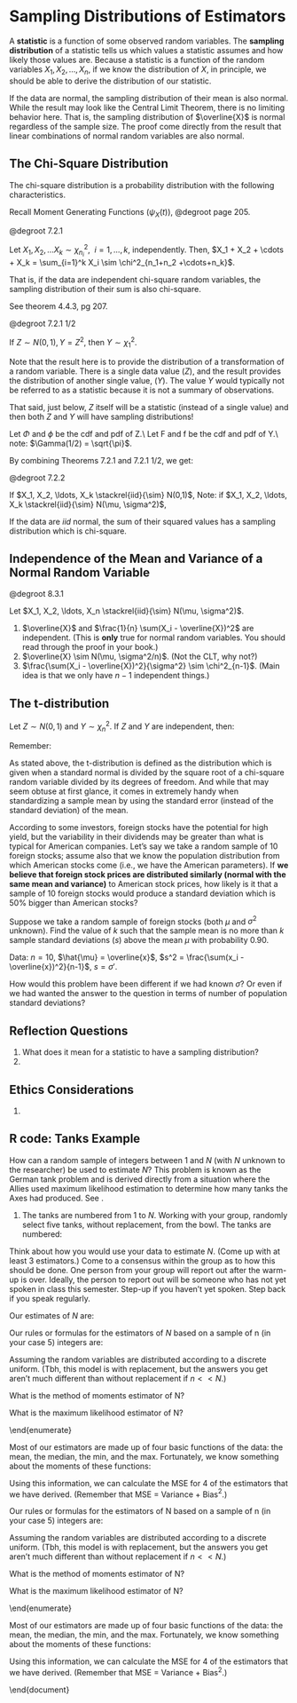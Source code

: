 # Sampling Distributions of Estimators {#sampdist}

A **statistic** is a function of some observed random variables.  The **sampling distribution** of a statistic tells us which values a statistic assumes and how likely those values are.  Because a statistic is a function of the random variables $X_1, X_2, \ldots, X_n$, if we know the distribution of $X$, in principle, we should be able to derive the distribution of our statistic.

::: {.example}
If the data are normal, the sampling distribution of their mean is also normal.  While the result may look like the Central Limit Theorem, there is no limiting behavior here.  That is, the sampling distribution of $\overline{X}$ is normal regardless of the sample size.  The proof come directly from the result that linear combinations of normal random variables are also normal.

\begin{eqnarray*}
X_i &\sim& N(\mu, \sigma^2)\\
\overline{X} &\sim& N(\mu, \sigma^2 / n)
\end{eqnarray*}
:::

## The Chi-Square Distribution

The chi-square distribution is a probability distribution with the following characteristics.

\begin{eqnarray*}
X &\sim& \chi^2_n\\
f_X(x) &=& \frac{1}{2^{n/2} \Gamma(n/2)} x^{n/2 -1} e^{-x/2} \ \ \ \ \ \ x > 0\\
E[X] &=& n\\
Var[X] &=& 2n\\
\psi_X(t) &=& \Bigg( \frac{1}{1-2t} \Bigg)^{n/2} \ \ \ \ \ \ t < 1/2\\
( &=&  E[e^{tX}] )\\
\end{eqnarray*}

Recall Moment Generating Functions $(\psi_X(t))$, @degroot page 205.

::: {.theorem}
@degroot 7.2.1

Let $X_1, X_2, \ldots X_k \sim \chi^2_{n_i}, \ \ i=1, \ldots, k$, independently.  Then, $X_1 + X_2 + \cdots + X_k = \sum_{i=1}^k X_i \sim \chi^2_{n_1+n_2 +\cdots+n_k}$.

That is, if the data are independent chi-square random variables, the sampling distribution of their sum is also chi-square.
:::


::: {.proof}

\begin{eqnarray*}
Y&=& \sum_{i=1}^k X_i\\
\psi_Y (t) &=& E[e^{Yt} ]\\
&=& E[e^{t \sum_{i=1}^k X_i}]\\
&=& \prod_{i=1}^k E[e^{tX_i}]\\
&=& \prod_{i=1}^k \psi_{X_i}(t)\\
&=& \prod_{i=1}^k \bigg( \frac{1}{1-2t} \bigg)^{ n_i /2}\\
&=& \Bigg( \frac{1}{1-2t} \Bigg)^{\sum n_i /2}
\end{eqnarray*}
See theorem 4.4.3, pg 207.
:::


::: {.theorem}
@degroot 7.2.1 1/2

If $Z \sim N(0,1), Y=Z^2,$ then $Y \sim \chi^2_1$.

Note that the result here is to provide the distribution of a transformation of a random variable.  There is a single data value $(Z)$, and the result provides the distribution of another single value, $(Y).$  The value $Y$ would typically not be referred to as a statistic because it is not a summary of observations.

That said, just below, $Z$ itself will be a statistic (instead of a single value) and then both $Z$ and $Y$ will have sampling distributions!
:::

::: {.proof}
Let $\Phi$ and $\phi$ be the cdf and pdf of Z.\\
Let F and f be the cdf and pdf of Y.\\
\begin{eqnarray*}
F(y) &=& P(Y \leq y) = P(Z^2 \leq y)\\
&=& P(-y^{1/2} \leq Z \leq y^{1/2})\\
&=& \Phi(y^{1/2}) -  \Phi(- y^{1/2})  \ \ \ \ \ y > 0\\
\end{eqnarray*}
\smallskip
\begin{eqnarray*}
f(y) &=& \frac{\partial F(y)}{\partial y} = \phi(y^{1/2}) \cdot \frac{1}{2} y^{-1/2} - \phi(-y^{1/2}) \cdot \frac{1}{2} -y^{-1/2}\\
&=& \frac{1}{2} y^{-1/2} ( \phi(y^{1/2}) + \phi(-y^{1/2})) \ \ \ \ \ \ y > 0\\
\mbox{we know} && \phi(y^{1/2}) = \phi(-y^{1/2}) = \frac{1}{\sqrt{2 \pi}} e^{-y/2}\\
%\therefore
f(y) &=& y^{-1/2} \frac{1}{\sqrt{2 \pi}} e^{-y/2} \ \ \ \ \ \ y > 0 \\
&=& \frac{1}{2^{1/2}\pi^{1/2}} y^{1/2 - 1} e^{-y/2} \ \ \ \ \ \ y >0\\
Y &\sim& \chi^2_1\\
\end{eqnarray*}
note: $\Gamma(1/2) = \sqrt{\pi}$.
:::



By combining Theorems 7.2.1 and 7.2.1 1/2, we get:

::: {.theorem}
@degroot 7.2.2

If $X_1, X_2, \ldots, X_k \stackrel{iid}{\sim} N(0,1)$,
\begin{eqnarray*}
\sum_{i=1}^k X_i^2 \sim \chi^2_k
\end{eqnarray*}
\noindent
Note: if $X_1, X_2, \ldots, X_k \stackrel{iid}{\sim} N(\mu, \sigma^2)$,
\begin{eqnarray*}
\frac{X_i - \mu}{\sigma} &\sim& N(0,1)\\
\sum_{i=1}^k \frac{(X_i - \mu)^2}{\sigma^2} &\sim& \chi^2_k\\
\end{eqnarray*}

If the data are $iid$ normal, the sum of their squared values has a sampling distribution which is chi-square.
:::


## Independence of the Mean and Variance of a Normal Random Variable


::: {.theorem}
@degroot 8.3.1

Let $X_1, X_2, \ldots, X_n \stackrel{iid}{\sim} N(\mu, \sigma^2)$.

1. $\overline{X}$ and $\frac{1}{n} \sum(X_i - \overline{X})^2$ are independent.  (This is **only** true for normal random variables.  You should read through the proof in your book.) 
2. $\overline{X} \sim N(\mu, \sigma^2/n)$.  (Not the CLT, why not?) 
3. $\frac{\sum(X_i - \overline{X})^2}{\sigma^2} \sim \chi^2_{n-1}$.  (Main idea is that we only have $n-1$ independent things.)
:::



## The t-distribution

Let $Z \sim N(0,1)$ and $Y \sim \chi^2_n$.  If $Z$ and $Y$ are independent, then:

::: {.definition}
\begin{eqnarray*}
X = \frac{Z}{\sqrt{Y/n}} \sim t_n \mbox{  by definition}
\end{eqnarray*}
:::

\begin{eqnarray*}
f(x) &=& \frac{\Gamma(\frac{n+1}{2})}{(n \pi)^{1/2} \Gamma(\frac{n}{2})} (1 + \frac{x^2}{n})^{-(n+1)/2} \ \ \ \ n > 2\\
E[X] &=&0\\
Var(X) &=& \frac{n}{n-2}
\end{eqnarray*}

Remember:
\begin{eqnarray*}
\frac{\overline{X} - \mu}{\sigma/\sqrt{n}} \sim N(0,1) \mbox{ independently of } \frac{\sum(X_i - \overline{X})^2}{\sigma^2} \sim \chi^2_{n-1}
\end{eqnarray*}

\begin{eqnarray*}
\frac{\frac{\overline{X} - \mu}{\sigma/\sqrt{n}}}{\sqrt{\frac{\sum(X_i - \overline{X})^2}{\sigma^2}/(n-1)}} &=& \frac{\overline{X} - \mu}{\sqrt{\frac{\sum(X_i - \overline{X})^2}{n-1}/n}}\\
&=& \frac{\overline{X} - \mu}{s/\sqrt{n}} \sim t_{n-1} !
\end{eqnarray*}

As stated above, the t-distribution is defined as the distribution which is given when a standard normal is divided by the square root of a chi-square random variable divided by its degrees of freedom.  And while that may seem obtuse at first glance, it comes in extremely handy when standardizing a sample mean by using the standard error (instead of the standard deviation) of the mean.


::: {.example}
According to some investors, foreign stocks have the potential for high yield, but the variability in their dividends may be greater than what is typical for American companies.   Let's say we take a random sample of 10 foreign stocks; assume also that we know the population distribution from which American stocks come (i.e., we have the American parameters).  If **we believe that foreign stock prices are distributed similarly  (normal with the same mean and variance)** to American stock prices, how likely is it that a sample of 10 foreign stocks would produce a standard deviation which is 50% bigger than American stocks?

\begin{eqnarray*}
P(\hat{\sigma} / \sigma > 1.5 ) &=& ?\\
\frac{\sum (X_i - \overline{X})^2}{\sigma^2} &\sim& \chi^2_{n-1} \ \ \ \ \mbox{(normality assumption)}\\
\frac{\sum (X_i - \overline{X})^2}{\sigma^2} &=& n\frac{\sum (X_i - \overline{X})^2/n}{\sigma^2}\\
&=& \frac{n \hat{\sigma^2}}{\sigma^2}\\
P(\hat{\sigma} / \sigma > 1.5 ) &=& P(\hat{\sigma}^2 / \sigma^2 > 1.5^2 ) \\
&=& P(n \hat{\sigma}^2 / \sigma^2 > n 1.5^2 )\\
&=& 1 - \chi^2_{n-1} (n 1.5^2)\\
&=& 1 - \chi^2_{n-1} (22.5)\\
&=& 1 - pchisq(22.5,9) = 0.00742 \ \ \ \mbox{ in R}
\end{eqnarray*}
:::

::: {.example}
Suppose we take a random sample of foreign stocks (both $\mu$ and $\sigma^2$ unknown).  Find the value of $k$ such that the sample mean is no more than $k$ sample standard deviations $(s)$ above the mean $\mu$ with probability 0.90.

\noindent
Data:  $n=10$, $\hat{\mu}  = \overline{x}$, $s^2 = \frac{\sum(x_i - \overline{x})^2}{n-1}$, $s = \sigma'$.

\begin{eqnarray*}
P(\overline{X} < \mu + k s) &=& 0.9\\
P\Bigg(\frac{\overline{X} - \mu}{s} < k \Bigg) = P\Bigg(\frac{\overline{X} - \mu}{s/\sqrt{n}} < k \sqrt{n}\Bigg) &=& 0.9\\
\frac{\overline{X} - \mu}{s / \sqrt{n}} &\sim& t_9\\
\sqrt{n} k &=& 1.383\\
k &=& \frac{1.383}{\sqrt{10}} = 0.437\\
\mbox{note, in R: } qt(0.9,9) &=& 1.383
\end{eqnarray*}

How would this problem have been different if we had known $\sigma$?  Or even if we had wanted the answer to the question in terms of number of population standard deviations?
:::


## <i class="fas fa-lightbulb" target="_blank"></i> Reflection Questions

1. What does it mean for a statistic to have a sampling distribution? 
2. 

## <i class="fas fa-balance-scale"></i> Ethics Considerations

1. 


## R code: Tanks Example

How can a random sample of integers between 1 and $N$ (with $N$ unknown to the researcher) be used to estimate $N$?  This problem is known as the German tank problem and is derived directly from a situation where the Allies used maximum likelihood estimation to determine how many tanks the Axes had produced.  See \url{https://en.wikipedia.org/wiki/German_tank_problem}.

1. The tanks are numbered from 1 to $N$.  Working with your group, randomly select five tanks, without replacement, from the bowl.  The tanks are numbered:

\vspace{4cm}

\item
Think about how you would use your data to estimate $N$.  (Come up with at least 3 estimators.)  Come to a consensus within the group as to how this should be done.  One person from your group will report out after the warm-up is over.  Ideally, the person to report out will be someone who has not yet spoken in class this semester.  Step-up if you haven't yet spoken.  Step back if you speak regularly.

Our estimates of $N$ are:

\vspace{3cm}

Our rules or formulas for the estimators of $N$ based on a sample of n (in your case 5) integers are:


\pagebreak

\normalsize
\noindent
Assuming the random variables are distributed according to a discrete uniform.   (Tbh, this model is with replacement, but the answers you get aren't much different than without replacement if $n < < N$.)
\begin{eqnarray*}
X_i \sim P(X=x | N) = \frac{1}{N} \ \ \ \ \ x = 1,2,\ldots, N \ \ \ \ i=1,2,\ldots, n
\end{eqnarray*}

\item
What is the method of moments estimator of N?

\vspace{7cm}

\item
What is the maximum likelihood estimator of N?
\vspace{4cm}


\end{enumerate}


\pagebreak


\subsection*{Theoretical Mean Squared Error}

\noindent
Most of our estimators are made up of four basic functions of the data: the mean, the median, the min, and the max.  Fortunately, we know something about the moments of these functions:
\begin{center}
\large
\begin{tabular}{l|c|c}
g($\underline{X}$) & E[ g($\underline{X}$) ] & Var( g($\underline{X}$) )\\
\hline
& &\\
\vspace{-.3cm}
$\overline{X}$ & $\frac{N+1}{2}$ & \ \ \ $\frac{(N+1)(N-1)}{12 n}$ \ \ \ \\
& &\\
\vspace{-.3cm}
median($\underline{X}$) = M \ \ \ & $\frac{N+1}{2}$ & $\frac{(N-1)^2}{4 n}$\\
& &\\
\vspace{-.3cm}
min($\underline{X}$) & \ \ $\frac{(N-1)}{n} + 1$ \ \  & $\bigg(\frac{N-1}{n}\bigg)^2$\\
& &\\
\vspace{-.3cm}
max($\underline{X}$) & $N - \frac{(N-1)}{n}$ & $\bigg(\frac{N-1}{n}\bigg)^2$\\
\end{tabular}
\end{center}

\vspace{1cm}

\normalsize
\noindent
Using this information, we can calculate the MSE for 4 of the estimators that we have derived.  (Remember that MSE = Variance + Bias$^2$.)

\begin{eqnarray}
\mbox{MSE } ( 2 \cdot \overline{X} - 1) &=& \frac{4 (N+1) (N-1)}{12n} + \Bigg(2 \bigg(\frac{N+1}{2}\bigg) - 1 - N\Bigg)^2 \nonumber \\
&=& \frac{4 (N+1) (N-1)}{12n} \\
\nonumber \\
\mbox{MSE } ( 2 \cdot M - 1) &=& \frac{4 (N-1)^2}{4n} + \Bigg(2 \bigg(\frac{N+1}{2}\bigg) - 1 - N\Bigg)^2 \nonumber \\
&=& \frac{4 (N-1)^2}{4n} \\
\nonumber \\
\mbox{MSE } ( \max(\underline{X})) &=& \bigg(\frac{N-1}{n}\bigg)^2 + \Bigg(N - \frac{(N-1)}{n} - N\Bigg)^2 \nonumber\\
&=& \bigg(\frac{N-1}{n}\bigg)^2 + \bigg(\frac{N-1}{n} \bigg)^2  = 2*\bigg(\frac{N-1}{n} \bigg)^2 \\
\nonumber \\
\mbox{MSE } \Bigg( \bigg( \frac{n+1}{n} \bigg) \max(\underline{X})\Bigg) &=& \bigg(\frac{n+1}{n}\bigg)^2 \bigg(\frac{N-1}{n}\bigg)^2 + \Bigg(\bigg(\frac{n+1}{n}\bigg) \bigg(N - \frac{N-1}{n} \bigg) - N \Bigg)^2
\end{eqnarray}

Our rules or formulas for the estimators of N based on a sample of n (in your case 5) integers are:


\pagebreak

\normalsize
\noindent
Assuming the random variables are distributed according to a discrete uniform.   (Tbh, this model is with replacement, but the answers you get aren't much different than without replacement if $n < < N$.)
\begin{eqnarray*}
X_i \sim P(X=x | N) = \frac{1}{N} \ \ \ \ \ x = 1,2,\ldots, N \ \ \ \ i=1,2,\ldots, n
\end{eqnarray*}

\item
What is the method of moments estimator of N?

\vspace{7cm}

\item
What is the maximum likelihood estimator of N?
\vspace{4cm}


\end{enumerate}


\pagebreak

\begin{flushright}
Math 152 \\
Jo Hardin \\
\end{flushright}

\begin{center}
{\bf Mean Squared Error}
\end{center}

\noindent
Most of our estimators are made up of four basic functions of the data: the mean, the median, the min, and the max.  Fortunately, we know something about the moments of these functions:
\begin{center}
\large
\begin{tabular}{l|c|c}
g($\underline{X}$) & E[ g($\underline{X}$) ] & Var( g($\underline{X}$) )\\
\hline
& &\\
\vspace{-.3cm}
$\overline{X}$ & $\frac{N+1}{2}$ & \ \ \ $\frac{(N+1)(N-1)}{12 n}$ \ \ \ \\
& &\\
\vspace{-.3cm}
median($\underline{X}$) = M \ \ \ & $\frac{N+1}{2}$ & $\frac{(N-1)^2}{4 n}$\\
& &\\
\vspace{-.3cm}
min($\underline{X}$) & \ \ $\frac{(N-1)}{n} + 1$ \ \  & $\bigg(\frac{N-1}{n}\bigg)^2$\\
& &\\
\vspace{-.3cm}
max($\underline{X}$) & $N - \frac{(N-1)}{n}$ & $\bigg(\frac{N-1}{n}\bigg)^2$\\
\end{tabular}
\end{center}

\vspace{1cm}

\normalsize
\noindent
Using this information, we can calculate the MSE for 4 of the estimators that we have derived.  (Remember that MSE = Variance + Bias$^2$.)

\begin{eqnarray}
\mbox{MSE } ( 2 \cdot \overline{X} - 1) &=& \frac{4 (N+1) (N-1)}{12n} + \Bigg(2 \bigg(\frac{N+1}{2}\bigg) - 1 - N\Bigg)^2 \nonumber \\
&=& \frac{4 (N+1) (N-1)}{12n} \\
\nonumber \\
\mbox{MSE } ( 2 \cdot M - 1) &=& \frac{4 (N-1)^2}{4n} + \Bigg(2 \bigg(\frac{N+1}{2}\bigg) - 1 - N\Bigg)^2 \nonumber \\
&=& \frac{4 (N-1)^2}{4n} \\
\nonumber \\
\mbox{MSE } ( \max(\underline{X})) &=& \bigg(\frac{N-1}{n}\bigg)^2 + \Bigg(N - \frac{(N-1)}{n} - N\Bigg)^2 \nonumber\\
&=& \bigg(\frac{N-1}{n}\bigg)^2 + \bigg(\frac{N-1}{n} \bigg)^2  = 2*\bigg(\frac{N-1}{n} \bigg)^2 \\
\nonumber \\
\mbox{MSE } \Bigg( \bigg( \frac{n+1}{n} \bigg) \max(\underline{X})\Bigg) &=& \bigg(\frac{n+1}{n}\bigg)^2 \bigg(\frac{N-1}{n}\bigg)^2 + \Bigg(\bigg(\frac{n+1}{n}\bigg) \bigg(N - \frac{N-1}{n} \bigg) - N \Bigg)^2
\end{eqnarray}

\begin{table}
\begin{center}
\begin{tabular}{l|cccccccc}
&       xbar2 & med2 &xbarmed & iqr2 &  max &adjmax &max.min& maxmax\\
\hline
mean &  244.6 &244.1&   244.3 &215.5& 230.6  &247.1&   244.9  &251.7\\
median& 244.5 &245.0 &  244.0 &215.0 &235.0  &251.8 &  245.0  &245.0\\
sd     & 35.8  &58.4  &  45.6  &53.5  &13.9  & 14.8  &  20.2  & 28.2\\
min   & 111.3 & 53.0   & 92.1 & 47.0 &139.0 & 148.9   &147.0 & 148.3\\
max   & 378.2 &429.0   &400.8& 401.0 &245.0&  262.5   &359.0&  378.2\\
\end{tabular}
\caption{Sample statistics for 10,000 reps taken from a population with $N=245$ and $n=15$.}
\end{center}
\end{table}

\begin{figure}[ht]
\begin{center}
\includegraphics[scale=.5,angle=90]{tankhist245.pdf}
\end{center}
\end{figure}

\begin{figure}[ht]
\begin{center}
\includegraphics[scale=.6,angle=90]{tankmse.pdf}
\end{center}
\end{figure}

\end{document}

